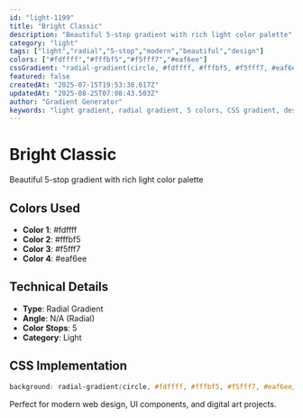 ```yaml
---
id: "light-1199"
title: "Bright Classic"
description: "Beautiful 5-stop gradient with rich light color palette"
category: "light"
tags: ["light","radial","5-stop","modern","beautiful","design"]
colors: ["#fdffff","#fffbf5","#f5fff7","#eaf6ee"]
cssGradient: "radial-gradient(circle, #fdffff, #fffbf5, #f5fff7, #eaf6ee)"
featured: false
createdAt: "2025-07-15T19:53:38.617Z"
updatedAt: "2025-08-25T07:08:43.503Z"
author: "Gradient Generator"
keywords: "light gradient, radial gradient, 5 colors, CSS gradient, design, #fdffff, #fffbf5, #f5fff7, #eaf6ee"
---
```


# Bright Classic

Beautiful 5-stop gradient with rich light color palette

## Colors Used
- **Color 1**: #fdffff
- **Color 2**: #fffbf5
- **Color 3**: #f5fff7
- **Color 4**: #eaf6ee

## Technical Details
- **Type**: Radial Gradient
- **Angle**: N/A (Radial)
- **Color Stops**: 5
- **Category**: Light

## CSS Implementation
```css
background: radial-gradient(circle, #fdffff, #fffbf5, #f5fff7, #eaf6ee);
```

Perfect for modern web design, UI components, and digital art projects.
